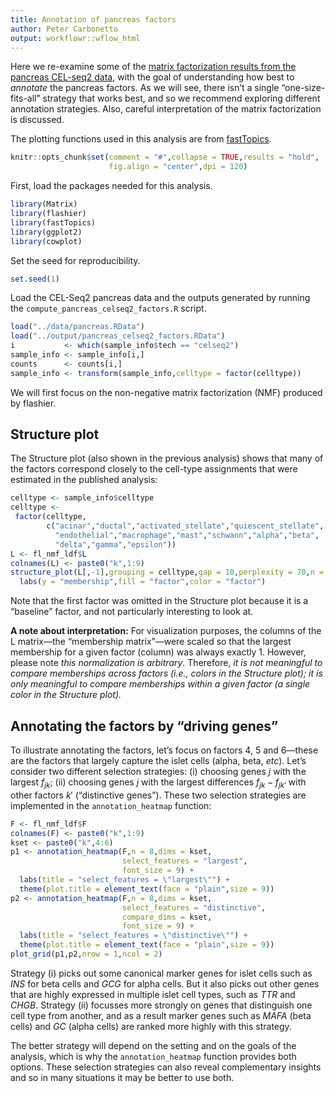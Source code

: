 ```yaml
---
title: Annotation of pancreas factors
author: Peter Carbonetto
output: workflowr::wflow_html
---
```


Here we re-examine some of the
[matrix factorization results from the pancreas CEL-seq2 data](pancreas_another_look.html),
with the goal of understanding how best to *annotate* the pancreas
factors. As we will see, there isn't a single "one-size-fits-all"
strategy that works best, and so we recommend exploring different
annotation strategies. Also, careful interpretation of the matrix
factorization is discussed.

The plotting functions used in this analysis are from
[fastTopics][fastTopics].

```r
knitr::opts_chunk$set(comment = "#",collapse = TRUE,results = "hold",
                      fig.align = "center",dpi = 120)
```

First, load the packages needed for this analysis.

```r
library(Matrix)
library(flashier)
library(fastTopics)
library(ggplot2)
library(cowplot)
```

Set the seed for reproducibility.

```r
set.seed(1)
```

Load the CEL-Seq2 pancreas data and the outputs generated by running
the `compute_pancreas_celseq2_factors.R` script. 

```r
load("../data/pancreas.RData")
load("../output/pancreas_celseq2_factors.RData")
i           <- which(sample_info$tech == "celseq2")
sample_info <- sample_info[i,]
counts      <- counts[i,]
sample_info <- transform(sample_info,celltype = factor(celltype))
```

We will first focus on the non-negative matrix factorization (NMF)
produced by flashier.

## Structure plot

The Structure plot (also shown in the previous analysis) shows that
many of the factors correspond closely to the cell-type assignments
that were estimated in the published analysis:

```r
celltype <- sample_info$celltype
celltype <-
 factor(celltype,
        c("acinar","ductal","activated_stellate","quiescent_stellate",
		  "endothelial","macrophage","mast","schwann","alpha","beta",
		  "delta","gamma","epsilon"))
L <- fl_nmf_ldf$L
colnames(L) <- paste0("k",1:9)
structure_plot(L[,-1],grouping = celltype,gap = 10,perplexity = 70,n = Inf) +
  labs(y = "membership",fill = "factor",color = "factor")
```

Note that the first factor was omitted in the Structure plot because
it is a "baseline" factor, and not particularly interesting to look
at.

**A note about interpretation:** For visualization purposes, the
columns of the L matrix—the "membership matrix"—were scaled so that
the largest membership for a given factor (column) was always
exactly 1.  However, please note *this normalization is
arbitrary*. Therefore, *it is not meaningful to compare memberships
across factors (i.e., colors in the Structure plot); it is only
meaningful to compare memberships within a given factor (a single
color in the Structure plot).*

## Annotating the factors by "driving genes"

To illustrate annotating the factors, let's focus on factors 4, 5 and
6—these are the factors that largely capture the islet cells (alpha,
beta, *etc*). Let's consider two different selection strategies: (i)
choosing genes $j$ with the largest $f_{jk}$; (ii) choosing genes $j$
with the largest differences $f_{jk} - f_{jk'}$ with other factors $k'$
("distinctive genes"). These two selection strategies are implemented
in the `annotation_heatmap` function:

```r
F <- fl_nmf_ldf$F
colnames(F) <- paste0("k",1:9)
kset <- paste0("k",4:6)
p1 <- annotation_heatmap(F,n = 8,dims = kset,
                         select_features = "largest",
						 font_size = 9) +
  labs(title = "select_features = \"largest\"") +
  theme(plot.title = element_text(face = "plain",size = 9))
p2 <- annotation_heatmap(F,n = 8,dims = kset,
                         select_features = "distinctive",
                         compare_dims = kset,
						 font_size = 9) +
  labs(title = "select_features = \"distinctive\"") +
  theme(plot.title = element_text(face = "plain",size = 9))
plot_grid(p1,p2,nrow = 1,ncol = 2)
```

Strategy (i) picks out some canonical marker genes for islet cells
such as *INS* for beta cells and *GCG* for alpha cells. But it also
picks out other genes that are highly expressed in multiple islet cell
types, such as *TTR* and *CHGB*. Strategy (ii) focusses more strongly
on genes that distinguish one cell type from another, and as a result
marker genes such as *MAFA* (beta cells) and *GC* (alpha cells) are
ranked more highly with this strategy.

The better strategy will depend on the setting and on the goals of the
analysis, which is why the `annotation_heatmap` function provides both
options. These selection strategies can also reveal complementary
insights and so in many situations it may be better to use both.

[fastTopics]: https://github.com/stephenslab/fastTopics/

